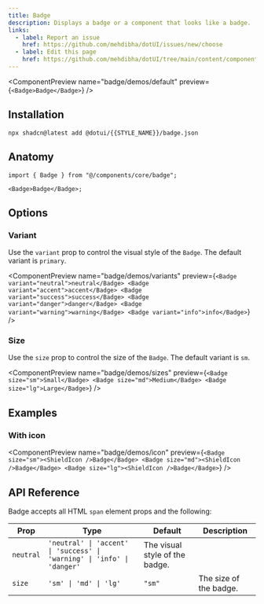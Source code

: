 ```yaml
---
title: Badge
description: Displays a badge or a component that looks like a badge.
links:
  - label: Report an issue
    href: https://github.com/mehdibha/dotUI/issues/new/choose
  - label: Edit this page
    href: https://github.com/mehdibha/dotUI/tree/main/content/components/data-display/badge.mdx?plain=1
---
```


<ComponentPreview name="badge/demos/default" preview={`<Badge>Badge</Badge>`} />

## Installation

```package-install
npx shadcn@latest add @dotui/{{STYLE_NAME}}/badge.json
```

## Anatomy

```tsx
import { Badge } from "@/components/core/badge";

<Badge>Badge</Badge>;
```

## Options

### Variant

Use the `variant` prop to control the visual style of the `Badge`. The default variant is `primary`.

<ComponentPreview
  name="badge/demos/variants"
  preview={`<Badge variant="neutral">neutral</Badge>
  <Badge variant="accent">accent</Badge>
  <Badge variant="success">success</Badge>
  <Badge variant="danger">danger</Badge>
  <Badge variant="warning">warning</Badge>
  <Badge variant="info">info</Badge>`}
/>

### Size

Use the `size` prop to control the size of the `Badge`. The default variant is `sm`.

<ComponentPreview
  name="badge/demos/sizes"
  preview={`<Badge size="sm">Small</Badge>
  <Badge size="md">Medium</Badge>
  <Badge size="lg">Large</Badge>`}
/>

## Examples

### With icon

<ComponentPreview
  name="badge/demos/icon"
  preview={`<Badge size="sm"><ShieldIcon />Badge</Badge>
  <Badge size="md"><ShieldIcon />Badge</Badge>
  <Badge size="lg"><ShieldIcon />Badge</Badge>`}
/>

## API Reference

Badge accepts all HTML `span` element props and the following:

| Prop      | Type                                                                    | Default                        | Description            |
| --------- | ----------------------------------------------------------------------- | ------------------------------ | ---------------------- |
| `neutral` | `'neutral' \| 'accent' \| 'success' \| 'warning' \| 'info' \| 'danger'` | The visual style of the badge. |
| `size`    | `'sm' \| 'md' \| 'lg'`                                                  | `"sm"`                         | The size of the badge. |
